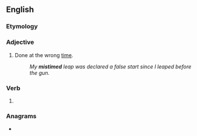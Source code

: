 ==English==

===Etymology===
{{prefix|en|mis|timed}}

===Adjective===
{{en-adj|-}}

# Done at the wrong [[time]].
#: ''My '''mistimed''' leap was declared a false start since I leaped before the gun.''

===Verb===
{{head|en|verb form}}

# {{en-past of|mistime}}

===Anagrams===
* {{anagrams|en|a=deiimmst|midtimes|mimetids}}